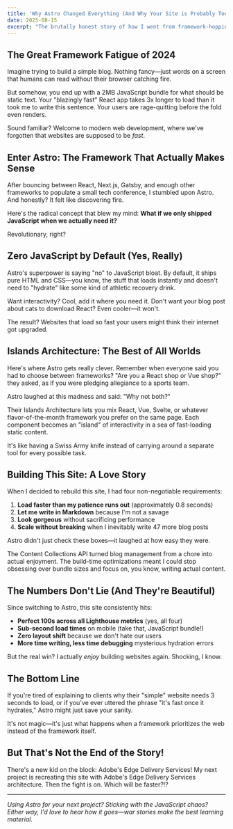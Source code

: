 ```yaml
---
title: 'Why Astro Changed Everything (And Why Your Site is Probably Too Slow)'
date: 2025-08-15
excerpt: "The brutally honest story of how I went from framework-hopping chaos to building lightning-fast sites that actually make visitors happy. Spoiler: it involves zero JavaScript by default and a lot less suffering."
---
```


## The Great Framework Fatigue of 2024

Imagine trying to build a simple blog. Nothing fancy—just words on a screen that humans can read without their browser catching fire. 

But somehow, you end up with a 2MB JavaScript bundle for what should be static text. Your "blazingly fast" React app takes 3x longer to load than it took me to write this sentence. Your users are rage-quitting before the fold even renders.

Sound familiar? Welcome to modern web development, where we've forgotten that websites are supposed to be *fast*.

## Enter Astro: The Framework That Actually Makes Sense

After bouncing between React, Next.js, Gatsby, and enough other frameworks to populate a small tech conference, I stumbled upon Astro. And honestly? It felt like discovering fire.

Here's the radical concept that blew my mind: **What if we only shipped JavaScript when we actually need it?**

Revolutionary, right?

## Zero JavaScript by Default (Yes, Really)

Astro's superpower is saying "no" to JavaScript bloat. By default, it ships pure HTML and CSS—you know, the stuff that loads instantly and doesn't need to "hydrate" like some kind of athletic recovery drink.

Want interactivity? Cool, add it where you need it. Don't want your blog post about cats to download React? Even cooler—it won't.

The result? Websites that load so fast your users might think their internet got upgraded.

## Islands Architecture: The Best of All Worlds

Here's where Astro gets really clever. Remember when everyone said you had to choose between frameworks? "Are you a React shop or Vue shop?" they asked, as if you were pledging allegiance to a sports team.

Astro laughed at this madness and said: "Why not both?"

Their Islands Architecture lets you mix React, Vue, Svelte, or whatever flavor-of-the-month framework you prefer on the same page. Each component becomes an "island" of interactivity in a sea of fast-loading static content.

It's like having a Swiss Army knife instead of carrying around a separate tool for every possible task.

## Building This Site: A Love Story

When I decided to rebuild this site, I had four non-negotiable requirements:

1. **Load faster than my patience runs out** (approximately 0.8 seconds)
2. **Let me write in Markdown** because I'm not a savage
3. **Look gorgeous** without sacrificing performance  
4. **Scale without breaking** when I inevitably write 47 more blog posts

Astro didn't just check these boxes—it laughed at how easy they were.

The Content Collections API turned blog management from a chore into actual enjoyment. The build-time optimizations meant I could stop obsessing over bundle sizes and focus on, you know, writing actual content.

## The Numbers Don't Lie (And They're Beautiful)

Since switching to Astro, this site consistently hits:

- **Perfect 100s across all Lighthouse metrics** (yes, all four)
- **Sub-second load times** on mobile (take that, JavaScript bundle!)
- **Zero layout shift** because we don't hate our users
- **More time writing, less time debugging** mysterious hydration errors

But the real win? I actually *enjoy* building websites again. Shocking, I know.

## The Bottom Line

If you're tired of explaining to clients why their "simple" website needs 3 seconds to load, or if you've ever uttered the phrase "it's fast once it hydrates," Astro might just save your sanity.

<span className="text-accent font-bold">
It's not magic—it's just what happens when a framework prioritizes the web instead of the framework itself.
</span>

## But That's Not the End of the Story!

There's a new kid on the block: <span className="text-accent font-bold">Adobe's Edge Delivery Services!</span> My next project is recreating this site with Adobe's Edge Delivery Services architecture. Then the fight is on. Which will be faster?!?

---

*Using Astro for your next project? Sticking with the JavaScript chaos? Either way, I'd love to hear how it goes—war stories make the best learning material.*
